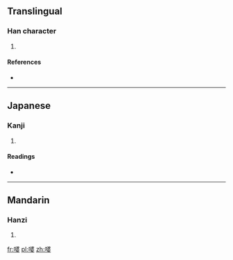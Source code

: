 ==Translingual==

===Han character===
{{Han char|rn=30|rad=口|as=11|sn=14|four=|canj=口水水女 (REEV)|ids=⿰[[口]][[婆]]}}

# {{defn|Han|sort=口11}}

====References====
* {{Han ref|kx=0206.140|dkj=04210|hdz=10679.020|uh=5619|ud=22041}}

----

==Japanese==

===Kanji===
{{ja-kanji|grade=|rs=口11}}

# {{defn|lang=ja|sort=口11}}

====Readings====
* {{ja-readings|on=[[は]] (ha)|kun=}}

----

==Mandarin==

===Hanzi===
{{cmn-hanzi|pin=[[pó]] ([[po2]])|wg=p'o<sup>2</sup>}}

# {{defn|lang=cmn|sort=口11}}

[[fr:嘙]]
[[pl:嘙]]
[[zh:嘙]]